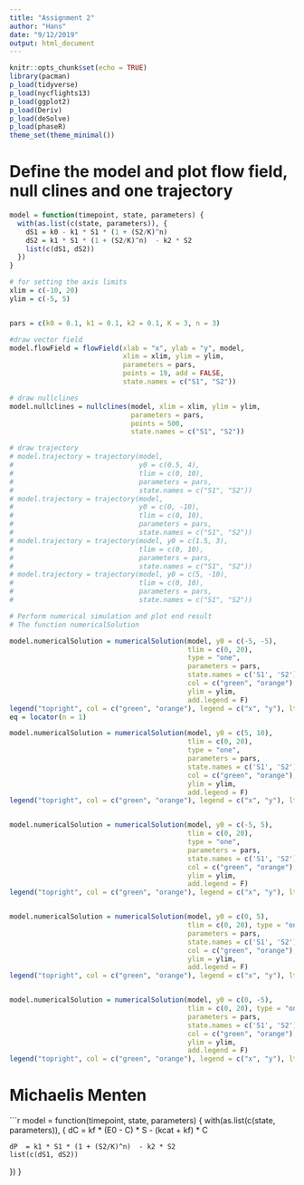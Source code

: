 ```yaml
---
title: "Assignment 2"
author: "Hans"
date: "9/12/2019"
output: html_document
---
```


```r
knitr::opts_chunk$set(echo = TRUE)
library(pacman)
p_load(tidyverse)
p_load(nycflights13)
p_load(ggplot2)
p_load(Deriv)
p_load(deSolve)
p_load(phaseR)
theme_set(theme_minimal())
```


# Define the model and plot flow field, null clines and one trajectory
```r


model = function(timepoint, state, parameters) { 
  with(as.list(c(state, parameters)), {
    dS1 = k0 - k1 * S1 * (1 + (S2/K)^n) 
    dS2 = k1 * S1 * (1 + (S2/K)^n)  - k2 * S2 
    list(c(dS1, dS2))
  }) 
}

# for setting the axis limits
xlim = c(-10, 20) 
ylim = c(-5, 5)


pars = c(k0 = 0.1, k1 = 0.1, k2 = 0.1, K = 3, n = 3)

#draw vector field
model.flowField = flowField(xlab = "x", ylab = "y", model,
                            xlim = xlim, ylim = ylim,
                            parameters = pars,
                            points = 19, add = FALSE,
                            state.names = c("S1", "S2"))

# draw nullclines
model.nullclines = nullclines(model, xlim = xlim, ylim = ylim,
                              parameters = pars,
                              points = 500, 
                              state.names = c("S1", "S2"))

# draw trajectory
# model.trajectory = trajectory(model, 
#                               y0 = c(0.5, 4), 
#                               tlim = c(0, 10), 
#                               parameters = pars, 
#                               state.names = c("S1", "S2"))
# model.trajectory = trajectory(model, 
#                               y0 = c(0, -10), 
#                               tlim = c(0, 10), 
#                               parameters = pars, 
#                               state.names = c("S1", "S2"))
# model.trajectory = trajectory(model, y0 = c(1.5, 3), 
#                               tlim = c(0, 10), 
#                               parameters = pars, 
#                               state.names = c("S1", "S2"))
# model.trajectory = trajectory(model, y0 = c(5, -10), 
#                               tlim = c(0, 10), 
#                               parameters = pars, 
#                               state.names = c("S1", "S2"))
```


```r

# Perform numerical simulation and plot end result
# The function numericalSolution

model.numericalSolution = numericalSolution(model, y0 = c(-5, -5), 
                                            tlim = c(0, 20), 
                                            type = "one",
                                            parameters = pars, 
                                            state.names = c('S1', 'S2'),
                                            col = c("green", "orange"), 
                                            ylim = ylim, 
                                            add.legend = F)
legend("topright", col = c("green", "orange"), legend = c("x", "y"), lty = 1)
eq = locator(n = 1)

model.numericalSolution = numericalSolution(model, y0 = c(5, 10), 
                                            tlim = c(0, 20), 
                                            type = "one",
                                            parameters = pars,
                                            state.names = c('S1', 'S2'),
                                            col = c("green", "orange"), 
                                            ylim = ylim, 
                                            add.legend = F)
legend("topright", col = c("green", "orange"), legend = c("x", "y"), lty = 1)


model.numericalSolution = numericalSolution(model, y0 = c(-5, 5), 
                                            tlim = c(0, 20), 
                                            type = "one",
                                            parameters = pars, 
                                            state.names = c('S1', 'S2'),
                                            col = c("green", "orange"), 
                                            ylim = ylim, 
                                            add.legend = F)
legend("topright", col = c("green", "orange"), legend = c("x", "y"), lty = 1)


model.numericalSolution = numericalSolution(model, y0 = c(0, 5), 
                                            tlim = c(0, 20), type = "one",
                                            parameters = pars,
                                            state.names = c('S1', 'S2'),
                                            col = c("green", "orange"), 
                                            ylim = ylim, 
                                            add.legend = F)
legend("topright", col = c("green", "orange"), legend = c("x", "y"), lty = 1)


model.numericalSolution = numericalSolution(model, y0 = c(0, -5), 
                                            tlim = c(0, 20), type = "one",
                                            parameters = pars,
                                            state.names = c('S1', 'S2'),
                                            col = c("green", "orange"), 
                                            ylim = ylim, 
                                            add.legend = F)
legend("topright", col = c("green", "orange"), legend = c("x", "y"), lty = 1)

```


# Michaelis Menten

```r


model = function(timepoint, state, parameters) { 
  with(as.list(c(state, parameters)), {
    dC = kf * (E0 - C) * S -  (kcat + kf) * C
                                
    dP  = k1 * S1 * (1 + (S2/K)^n)  - k2 * S2 
    list(c(dS1, dS2))
  }) 
}
